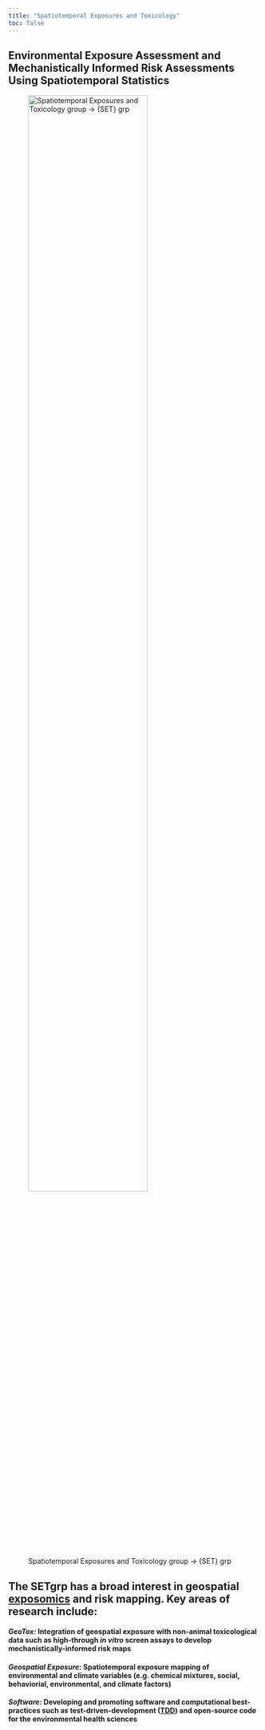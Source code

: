 ```yaml
---
title: "Spatiotemporal Exposures and Toxicology"
toc: false
---
```


## **Environmental Exposure Assessment and Mechanistically Informed Risk Assessments Using Spatiotemporal Statistics**

![Spatiotemporal Exposures and Toxicology group -\> {SET} grp](images/setlogo.jpg){alt="Spatiotemporal Exposures and Toxicology group -> {SET} grp" width="75%"}

## The SETgrp has a broad interest in geospatial [exposomics](https://factor.niehs.nih.gov/2022/9/feature/2-feature-exposomics-research) and risk mapping. Key areas of research include: 

#### ***GeoTox:*** Integration of geospatial exposure with non-animal toxicological data such as high-through *in vitro* screen assays to develop mechanistically-informed risk maps

#### ***Geospatial Exposure:*** Spatiotemporal exposure mapping of environmental and climate variables (e.g. chemical mixtures, social, behaviorial, environmental, and climate factors) 

#### ***Software:*** Developing and promoting software and computational best-practices such as test-driven-development ([TDD](https://github.com/topics/test-driven-development)) and open-source code for the environmental health sciences
